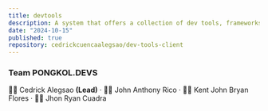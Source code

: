 ```yaml
---
title: devtools
description: A system that offers a collection of dev tools, frameworks and dependencies.
date: "2024-10-15"
published: true
repository: cedrickcuencaalegsao/dev-tools-client
---
```


### Team PONGKOL.DEVS

🧑‍💻 Cedrick Alegsao <strong>(Lead)</strong> &middot; 🧑‍💻 John Anthony Rico &middot; 🧑‍💻 Kent John Bryan Flores &middot; 🧑‍💻 Jhon Ryan Cuadra
